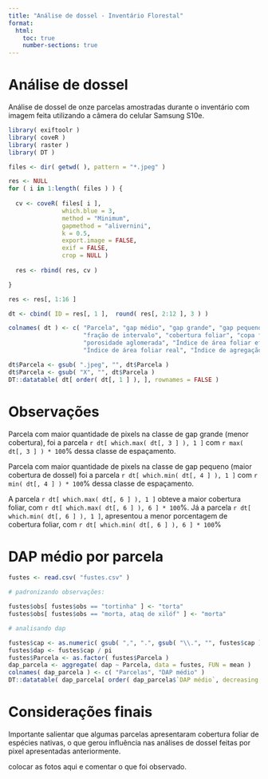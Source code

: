 ```yaml
---
title: "Análise de dossel - Inventário Florestal"
format:
  html:
    toc: true
    number-sections: true
---
```


# Análise de dossel

Análise de dossel de onze parcelas amostradas durante o inventário com imagem feita utilizando a câmera do celular Samsung S10e.

```r
library( exiftoolr )
library( coveR )
library( raster ) 
library( DT )

files <- dir( getwd( ), pattern = "*.jpeg" )

res <- NULL
for ( i in 1:length( files ) ) {
  
  cv <- coveR( files[ i ], 
               which.blue = 3, 
               method = "Minimum", 
               gapmethod = "alivernini", 
               k = 0.5, 
               export.image = FALSE, 
               exif = FALSE, 
               crop = NULL )
  
  res <- rbind( res, cv )

}

res <- res[, 1:16 ]

dt <- cbind( ID = res[, 1 ],  round( res[, 2:12 ], 3 ) )

colnames( dt ) <- c( "Parcela", "gap médio", "gap grande", "gap pequeno", 
                     "fração de intervalo", "cobertura foliar", "copa florestal",
                     "porosidade aglomerada", "Índice de área foliar efetiva",
                     "Índice de área foliar real", "Índice de agregação", "k" )

```

```r
dt$Parcela <- gsub( ".jpeg", "", dt$Parcela )
dt$Parcela <- gsub( "X", "", dt$Parcela )
DT::datatable( dt[ order( dt[, 1 ] ), ], rownames = FALSE )
```

# Observações

Parcela com maior quantidade de pixels na classe de gap grande (menor cobertura), foi a parcela `r dt[ which.max( dt[, 3 ] ), 1 ]` com `r max( dt[, 3 ] ) * 100`% dessa classe de espaçamento. 

Parcela com maior quantidade de pixels na classe de gap pequeno (maior cobertura de dossel) foi a parcela `r dt[ which.min( dt[, 4 ] ), 1 ]` com `r min( dt[, 4 ] ) * 100`% dessa classe de espaçamento.

A parcela `r dt[ which.max( dt[, 6 ] ), 1 ]` obteve a maior cobertura foliar, com `r dt[ which.max( dt[, 6 ] ), 6 ] * 100`%. Já a parcela `r dt[ which.min( dt[, 6 ] ), 1 ]`, apresentou a menor porcentagem de cobertura foliar, com `r dt[ which.min( dt[, 6 ] ), 6 ] * 100`%

# DAP médio por parcela

```r
fustes <- read.csv( "fustes.csv" )

# padronizando observações:

fustes$obs[ fustes$obs == "tortinha" ] <- "torta"
fustes$obs[ fustes$obs == "morta, ataq de xilóf" ] <- "morta"

# analisando dap 

fustes$cap <- as.numeric( gsub( ",", ".", gsub( "\\.", "", fustes$cap ) ) )
fustes$dap <- fustes$cap / pi
fustes$Parcela <- as.factor( fustes$Parcela )
dap_parcela <- aggregate( dap ~ Parcela, data = fustes, FUN = mean )
colnames( dap_parcela ) <- c( "Parcelas", "DAP médio" )
DT::datatable( dap_parcela[ order( dap_parcela$`DAP médio`, decreasing = TRUE ), ], rownames = FALSE )

```


# Considerações finais

Importante salientar que algumas parcelas apresentaram cobertura foliar de espécies nativas, o que gerou influência nas análises de dossel feitas por pixel apresentadas anteriormente.  

colocar as fotos aqui e comentar o que foi observado.